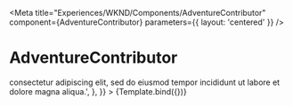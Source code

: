 
<Meta
  title="Experiences/WKND/Components/AdventureContributor"
  component={AdventureContributor}
  parameters={{ layout: 'centered' }}
/>


# AdventureContributor

<Canvas withSource="open">
  <Story
    name="AdventureContributor"
    args={{
      loading: false,
      fullName: 'Jane Doe',
      pictureReference: {
        _path: '/__assets/wknd/bg-adventures-1.jpg',
      },
      occupation: 'Artist',
      biographyText: {
        html: 'Lorem ipsum dolor sit amet, <em>consectetur adipiscing</em> elit, sed do eiusmod tempor incididunt ut labore et dolore magna aliqua.',
      },
    }}
  >
    {Template.bind({})}
  </Story>
</Canvas>
